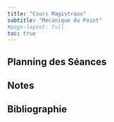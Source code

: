 ```yaml
---
title: "Cours Magistraux"
subtitle: "Mécanique du Point"
#page-layout: full
toc: true
---
```


## Planning des Séances

## Notes


## Bibliographie